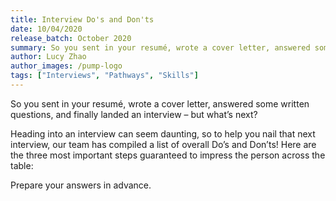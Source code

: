 ```yaml
---
title: Interview Do's and Don'ts
date: 10/04/2020
release_batch: October 2020
summary: So you sent in your resumé, wrote a cover letter, answered some written questions, and finally landed an interview – but what’s next? 
author: Lucy Zhao
author_images: /pump-logo
tags: ["Interviews", "Pathways", "Skills"]
---
```

<div>
So you sent in your resumé, wrote a cover letter, answered some written questions, and finally landed an interview – but what’s next? 

Heading into an interview can seem daunting, so to help you nail that next interview, our team has compiled a list of overall Do’s and Don’ts! Here are the three most important steps guaranteed to impress the person across the table: 

Prepare your answers in advance. 
</div>
